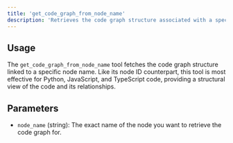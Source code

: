 ```yaml
---
title: 'get_code_graph_from_node_name'
description: 'Retrieves the code graph structure associated with a specific node name (works best with py, js, ts).'
---
```


## Usage

The `get_code_graph_from_node_name` tool fetches the code graph structure linked to a specific node name. Like its node ID counterpart, this tool is most effective for Python, JavaScript, and TypeScript code, providing a structural view of the code and its relationships.

## Parameters

- `node_name` (string): The exact name of the node you want to retrieve the code graph for.

